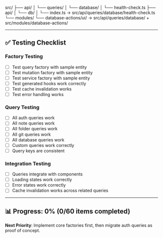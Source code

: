 src/
├── api/
│   └── queries/
│       └── database/
│           └── health-check.ts
├── api/
│   └── db/
│       └── index.ts → src/api/queries/database/health-check.ts
└── modules/
    └── database-actions/ui/ → src/api/queries/database/ + src/modules/database-actions/

---

## ✅ Testing Checklist

### Factory Testing
- [ ] Test query factory with sample entity
- [ ] Test mutation factory with sample entity  
- [ ] Test service factory with sample entity
- [ ] Test generated hooks work correctly
- [ ] Test cache invalidation works
- [ ] Test error handling works

### Query Testing
- [ ] All auth queries work
- [ ] All note queries work
- [ ] All folder queries work
- [ ] All git queries work
- [ ] All database queries work
- [ ] Custom queries work correctly
- [ ] Query keys are consistent

### Integration Testing
- [ ] Queries integrate with components
- [ ] Loading states work correctly
- [ ] Error states work correctly
- [ ] Cache invalidation works across related queries

---

## 📊 Progress: **0%** (0/60 items completed)

**Next Priority**: Implement core factories first, then migrate auth queries as proof of concept.

